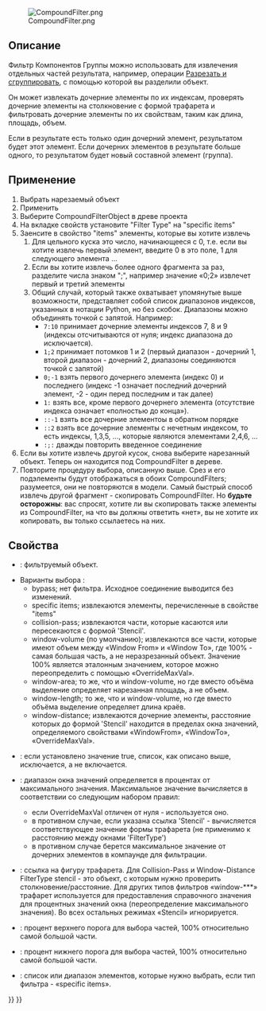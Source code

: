 <languages/>
{{Docnav/ru
|[[Part_ExplodeCompound/ru|Разгруппировать объединение]]
|[[Part_Boolean/ru|Булевы операции]]
|[[Part_Workbench/ru|Деталь]]
|IconL=Part_ExplodeCompound.svg
|IconR=Part_Boolean.svg
|IconC=Workbench_Part.svg
}}

{{GuiCommand/ru
|Name=Part Compound‏‎Filter
|Name/ru=Фильтр компонентов группы
|MenuLocation=Деталь → Соединить Группировка → Фильтр соединений
|Workbenches=[[Part Workbench/ru|Деталь]]
|Version=0.17
}}

[[File:CompoundFilter.png]]

<span id="Description"></span>
== Описание ==

Фильтр Компонентов Группы можно использовать для извлечения отдельных частей результата, например, операции [[Part_Slice/ru|Разрезать и сгруппировать]], с помощью которой вы разделили объект.

Он может извлекать дочерние элементы по их индексам, проверять дочерние элементы на столкновение с формой трафарета и фильтровать дочерние элементы по их свойствам, таким как длина, площадь, объем.

Если в результате есть только один дочерний элемент, результатом будет этот элемент. Если дочерних элементов в результате больше одного, то результатом будет новый составной элемент (группа).

<span id="Usage"></span>
== Применение ==

<div class="mw-translate-fuzzy">
# Выбрать нарезаемый объект
# Применить {{MenuCommand|Деталь → Соединенить → Фильтр соединений}}
# Выберите CompoundFilterObject в древе проекта
# На вкладке свойств установите "Filter Type" на "specific items"
# Заенсите в свойство "items" элементы, которые вы хотите извлечь
## Для цельного куска это число, начинающееся с 0, т.е. если вы хотите извлечь первый элемент, введите 0 в это поле, 1 для следующего элемента ...
## Если вы хотите извлечь более одного фрагмента за раз, разделите числа знаком ";", например значение «0;2» извлечет первый и третий элементы
## Общий случай, который также охватывает упомянутые выше возможности, представляет собой список диапазонов индексов, указанных в нотации Python, но без скобок. Диапазоны можно объединять точкой с запятой. Например:
##* <tt>7:10</tt> принимает дочерние элементы индексов 7, 8 и 9 (индексы отсчитываются от нуля; индекс диапазона до исключается).
##* <tt>1;2 </tt> принимает потомков 1 и 2 (первый диапазон - дочерний 1, второй диапазон - дочерний 2, диапазоны соединяются точкой с запятой)
##* <tt>0;-1 </tt> взять первого дочернего элемента (индекс 0) и последнего (индекс -1 означает последний дочерний элемент, -2 - один перед последним и так далее)
##* <tt>1: </tt> взять все, кроме первого дочернего элемента (отсутствие индекса означает «полностью до конца»).
##* <tt>::-1 </tt> взять все дочерние элементоы в обратном порядке
##* <tt>::2 </tt> взять все дочерние элементы с нечетным индексом, то есть индексы, 1,3,5, ..., которые являются элементами 2,4,6, ...
##* <tt>:;: </tt> дважды повторить введенное соединение
# Если вы хотите извлечь другой кусок, снова выберите нарезанный объект. Теперь он находится под CompoundFilter в дереве.
# Повторите процедуру выбора, описанную выше. Срез и его подэлементы будут отображаться в обоих CompoundFilters; разумеется, они не повторяются в модели. Самый быстрый способ извлечь другой фрагмент - скопировать CompoundFilter. Но '''будьте осторожны''': вас спросят, хотите ли вы скопировать также элементы из CompoundFilter, на что вы должны ответить «нет», вы не хотите их копировать, вы только ссылаетесь на них.
</div>

<span id="Properties"></span>
==Свойства==

<div class="mw-translate-fuzzy">
* {{PropertyData|Основание}}: фильтруемый объект.
* Варианты выбора {{PropertyData|Filter Type}}:
** bypass; нет фильтра. Исходное соединение выводится без изменений.
** specific items; извлекаются элементы, перечисленные в свойстве "items"
** collision-pass; извлекаются части, которые касаются или пересекаются с формой 'Stencil'.
** window-volume (по умолчанию); извлекаются все части, которые имеют объем между «Window From» и «Window To», где 100% - самая большая часть, а не неразрезанный объект. Значение 100% является эталонным значением, которое можно переопределить с помощью «OverrideMaxVal».
** window-area; то же, что и window-volume, но где вместо объёма выделение определяет нарезанная площадь, а не объем.
** window-length; то же, что и window-volume, но где вместо объёма выделение определяет длина краёв.
** window-distance; извлекаются дочерние элементы, расстояние которых до формой 'Stencil' находится в пределах окна значений, определяемого свойствами «WindowFrom», «WindowTo», «OverrideMaxVal».
* {{PropertyData|Invert}}: если установлено значение true, список, как описано выше, исключается, а не включается.
* {{PropertyData|Override Max Val}}: диапазон окна значений определяется в процентах от максимального значения. Максимальное значение вычисляется в соответствии со следующим набором правил:
** если OverrideMaxVal отличен от нуля - используется оно.
** в противном случае, если указана ссылка 'Stencil' - вычисляется соответствующее значение формы трафарета (не применимо к расстоянию между окнами 'FilterType')
** в противном случае берется максимальное значение от дочерних элементов в компаунде для фильтрации.
* {{PropertyData|Stencil}}: ссылка на фигуру трафарета. Для Collision-Pass и Window-Distance FilterType stencil - это объект, с которым нужно проверить столкновение/расстояние. Для других типов фильтров «window-***» трафарет используется для предоставления справочного значения для процентных значений окна (переопределение максимального значения). Во всех остальных режимах «Stencil» игнорируется.
* {{PropertyData|Window From}}: процент верхнего порога для выбора частей, 100% относительно самой большой части.
* {{PropertyData|Window To}}: процент нижнего порога для выбора частей, 100% относительно самой большой части.
* {{PropertyData|items}}: список или диапазон элементов, которые нужно выбрать, если тип фильтра - «specific items».
</div>



{{Docnav/ru
|[[Part_ExplodeCompound/ru|Разгруппировать объединение]]
|[[Part_Boolean/ru|Булевы операции]]
|[[Part_Workbench/ru|Деталь]]
|IconL=Part_ExplodeCompound.svg
|IconR=Part_Boolean.svg
|IconC=Workbench_Part.svg
}}

{{Part Tools navi{{#translation:}}}}
{{Userdocnavi{{#translation:}}}}
{{clear}}